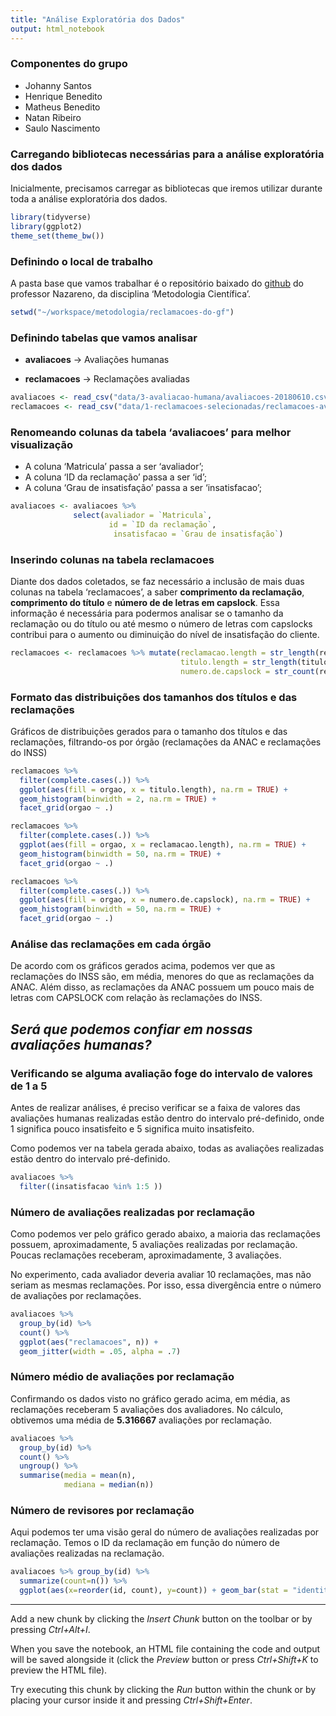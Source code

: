 ```yaml
---
title: "Análise Exploratória dos Dados"
output: html_notebook
---
```

### Componentes do grupo
* Johanny Santos
* Henrique Benedito
* Matheus Benedito
* Natan Ribeiro
* Saulo Nascimento
<p>

### Carregando bibliotecas necessárias para a análise exploratória dos dados
Inicialmente, precisamos carregar as bibliotecas que iremos utilizar durante toda a análise exploratória dos dados.
```r
library(tidyverse)
library(ggplot2)
theme_set(theme_bw())
```

### Definindo o local de trabalho
A pasta base que vamos trabalhar é o repositório baixado do [github](https://github.com/nazareno/reclamacoes-do-gf) do professor Nazareno, da disciplina 'Metodologia Científica'.
```r
setwd("~/workspace/metodologia/reclamacoes-do-gf")
```

### Definindo tabelas que vamos analisar
* **avaliacoes** -> Avaliações humanas <p>
* **reclamacoes** -> Reclamações avaliadas
```r
avaliacoes <- read_csv("data/3-avaliacao-humana/avaliacoes-20180610.csv")
reclamacoes <- read_csv("data/1-reclamacoes-selecionadas/reclamacoes-avaliadas.csv")
```

### Renomeando colunas da tabela 'avaliacoes' para melhor visualização
* A coluna 'Matricula' passa a ser 'avaliador';
* A coluna 'ID da reclamação' passa a ser 'id';
* A coluna 'Grau de insatisfação' passa a ser 'insatisfacao';
```r
avaliacoes <- avaliacoes %>% 
              select(avaliador = `Matricula`, 
                      id = `ID da reclamação`, 
                       insatisfacao = `Grau de insatisfação`)
```

### Inserindo colunas na tabela **reclamacoes**
Diante dos dados coletados, se faz necessário a inclusão de mais duas colunas na tabela 'reclamacoes', a saber **comprimento da reclamação**, **comprimento do título** e **número de de letras em capslock**. Essa informação é necessária para podermos analisar se o tamanho da reclamação ou do título ou até mesmo o número de letras com capslocks contribui para o aumento ou diminuição do nível de insatisfação do cliente.
```r
reclamacoes <- reclamacoes %>% mutate(reclamacao.length = str_length(reclamacao),
                                      titulo.length = str_length(titulo),
                                      numero.de.capslock = str_count(reclamacoes$reclamacao, "\\b[A-Z]{2,}\\b"))
```


### Formato das distribuições dos tamanhos dos títulos e das reclamações
Gráficos de distribuições gerados para o tamanho dos títulos e das reclamações, filtrando-os por órgão (reclamações da ANAC e reclamações do INSS)
```r
reclamacoes %>% 
  filter(complete.cases(.)) %>% 
  ggplot(aes(fill = orgao, x = titulo.length), na.rm = TRUE) + 
  geom_histogram(binwidth = 2, na.rm = TRUE) + 
  facet_grid(orgao ~ .)

reclamacoes %>% 
  filter(complete.cases(.)) %>% 
  ggplot(aes(fill = orgao, x = reclamacao.length), na.rm = TRUE) + 
  geom_histogram(binwidth = 50, na.rm = TRUE) + 
  facet_grid(orgao ~ .)

reclamacoes %>% 
  filter(complete.cases(.)) %>% 
  ggplot(aes(fill = orgao, x = numero.de.capslock), na.rm = TRUE) + 
  geom_histogram(binwidth = 50, na.rm = TRUE) + 
  facet_grid(orgao ~ .)
```

### Análise das reclamações em cada órgão
De acordo com os gráficos gerados acima, podemos ver que as reclamações do INSS são, em média, menores do que as reclamações da ANAC. Além disso, as reclamações da ANAC possuem um pouco mais de letras com CAPSLOCK com relação às reclamações do INSS.

<p>
## *Será que podemos confiar em nossas avaliações humanas?*
</p>
### Verificando se alguma avaliação foge do intervalo de valores de 1 a 5
Antes de realizar análises, é preciso verificar se a faixa de valores das avaliações humanas realizadas estão dentro do intervalo pré-definido, onde 1 significa pouco insatisfeito e 5 significa muito insatisfeito.<p>
<p></p>
Como podemos ver na tabela gerada abaixo, todas as avaliações realizadas estão dentro do intervalo pré-definido.
```r
avaliacoes %>% 
  filter((insatisfacao %in% 1:5 ))
```

### Número de avaliações realizadas por reclamação
Como podemos ver pelo gráfico gerado abaixo, a maioria das reclamações possuem, aproximadamente, 5 avaliações realizadas por reclamação. Poucas reclamações receberam, aproximadamente, 3 avaliações. <p>
No experimento, cada avaliador deveria avaliar 10 reclamações, mas não seriam as mesmas reclamações. Por isso, essa divergência entre o número de avaliações por reclamações.
```r
avaliacoes %>% 
  group_by(id) %>% 
  count() %>% 
  ggplot(aes("reclamacoes", n)) + 
  geom_jitter(width = .05, alpha = .7)
```

### Número médio de avaliações por reclamação
Confirmando os dados visto no gráfico gerado acima, em média, as reclamações receberam 5 avaliações dos avaliadores. No cálculo, obtivemos uma média de **5.316667** avaliações por reclamação.

```r
avaliacoes %>% 
  group_by(id) %>% 
  count() %>%
  ungroup() %>% 
  summarise(media = mean(n), 
            mediana = median(n))
```

### Número de revisores por reclamação
Aqui podemos ter uma visão geral do número de avaliações realizadas por reclamação. Temos o ID da reclamação em função do número de avaliações realizadas na reclamação.
```r
avaliacoes %>% group_by(id) %>% 
  summarize(count=n()) %>% 
  ggplot(aes(x=reorder(id, count), y=count)) + geom_bar(stat = "identity")
```


------------------------------------------------------------------------------------------------------
Add a new chunk by clicking the *Insert Chunk* button on the toolbar or by pressing *Ctrl+Alt+I*.

When you save the notebook, an HTML file containing the code and output will be saved alongside it (click the *Preview* button or press *Ctrl+Shift+K* to preview the HTML file).

Try executing this chunk by clicking the *Run* button within the chunk or by placing your cursor inside it and pressing *Ctrl+Shift+Enter*. 

